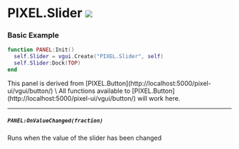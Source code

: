 

# PIXEL.Slider ![](https://github.com/Pulsar-Dev/documentation/blob/main/public/client.png)

### Basic Example

  ```lua #
  function PANEL:Init()
    self.Slider = vgui.Create("PIXEL.Slider", self)
    self.Slider:Dock(TOP)
  end
  ```

<Callout type="info" emoji="ℹ️">
  This panel is derived from [PIXEL.Button](http://localhost:5000/pixel-ui/vgui/button/) \
  All functions available to [PIXEL.Button](http://localhost:5000/pixel-ui/vgui/button/) will work here.
</Callout>

---

##### `PANEL:OnValueChanged(fraction)`
  Runs when the value of the slider has been changed
